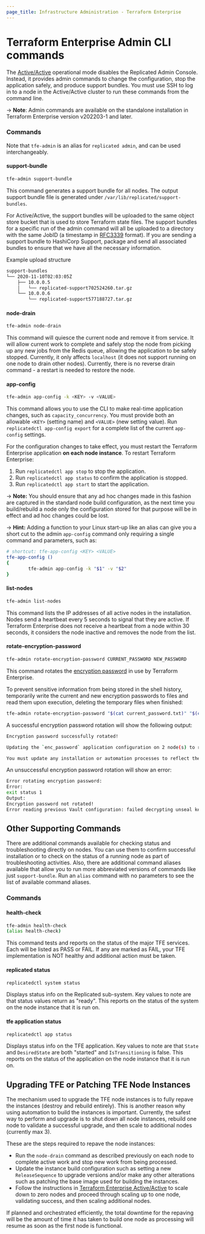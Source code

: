 ```yaml
---
page_title: Infrastructure Administration - Terraform Enterprise
---
```


# Terraform Enterprise Admin CLI commands

The [Active/Active](/enterprise/install/automated/active-active) operational mode disables the Replicated Admin Console. Instead, it provides admin commands to change the configuration, stop the application safely, and produce support bundles. You must use SSH to log in to a node in the Active/Active cluster to run these commands from the command line.

-> **Note**: Admin commands are available on the standalone installation in Terraform Enterprise version v202203-1 and later.

### Commands

Note that `tfe-admin` is an alias for `replicated admin`, and can be used interchangeably.

#### support-bundle

```bash
tfe-admin support-bundle
```

This command generates a support bundle for all nodes. The output support bundle file is generated under `/var/lib/replicated/support-bundles`. 

For Active/Active, the support bundles will be uploaded to the same object store bucket that is used to store Terraform state files. The support bundles for a specific run of the admin command will all be uploaded to a directory with the same JobID (a timestamp in [RFC3339](https://datatracker.ietf.org/doc/html/rfc3339) format). If you are sending a support bundle to HashiCorp Support, package and send all associated bundles to ensure that we have all the necessary information.

Example upload structure

```bash
support-bundles
└── 2020-11-10T02:03:05Z
    ├── 10.0.0.5
    │   └── replicated-support702524260.tar.gz
    └── 10.0.0.6
        └── replicated-support577188727.tar.gz
```

#### node-drain

```bash
tfe-admin node-drain
```

This command will quiesce the current node and remove it from service. It will allow current work to complete and safely stop the node from picking up any new jobs from the Redis queue, allowing the application to be safely stopped. Currently, it only affects `localhost` (it does not support running on one node to drain other nodes). Currently, there is no reverse drain command - a restart is needed to restore the node.

#### app-config

```bash
tfe-admin app-config -k <KEY> -v <VALUE>
```

This command allows you to use the CLI to make real-time application changes, such as `capacity_concurrency`. You must provide both an allowable `<KEY>` (setting name) and `<VALUE>` (new setting value). Run `replicatedctl app-config export` for a complete list of the current `app-config` settings.

For the configuration changes to take effect, you must restart the Terraform Enterprise application **on each node instance**. To restart Terraform Enterprise:

1. Run `replicatedctl app stop` to stop the application.
1. Run `replicatedctl app status` to confirm the application is stopped.
1. Run `replicatedctl app start` to start the application.

-> **Note:** You should ensure that any ad hoc changes made in this fashion are captured in the standard node build configuration, as the next time you build/rebuild a node only the configuration stored for that purpose will be in effect and ad hoc changes could be lost.

-> **Hint:** Adding a function to your Linux start-up like an alias can give you a short cut to the admin `app-config` command only requiring a single command and parameters, such as:

```bash
# shortcut: tfe-app-config <KEY> <VALUE>
tfe-app-config ()
{
        tfe-admin app-config -k "$1" -v "$2"
}
```

#### list-nodes

```bash
tfe-admin list-nodes
```

This command lists the IP addresses of all active nodes in the installation. Nodes send a heartbeat every 5 seconds to signal that they are active. If Terraform Enterprise does not receive a heartbeat from a node within 30 seconds, it considers the node inactive and removes the node from the list.

#### rotate-encryption-password

```bash
tfe-admin rotate-encryption-password CURRENT_PASSWORD NEW_PASSWORD
```

This command rotates the [encryption password](https://www.terraform.io/enterprise/install/automated/encryption-password) in use by Terraform Enterprise.

To prevent sensitive information from being stored in the shell history, temporarily write the current and new encryption passwords to files and read them upon execution, deleting the temporary files when finished:

```bash
tfe-admin rotate-encryption-password "$(cat current_password.txt)" "$(cat new_password.txt)"
```

A successful encryption password rotation will show the following output:

```bash
Encryption password successfully rotated!

Updating the `enc_password` application configuration on 2 node(s) to reflect the new encryption password.

You must update any installation or automation processes to reflect the new encryption password!
```

An unsuccessful encryption password rotation will show an error:

```bash
Error rotating encryption password:
Error:
exit status 1
Output:
Encryption password not rotated!
Error reading previous Vault configuration: failed decrypting unseal key: could not decrypt ciphertext: chacha20poly1305: message authentication failed
```

## Other Supporting Commands

There are additional commands available for checking status and troubleshooting directly on nodes. You can use them to confirm successful installation or to check on the status of a running node as part of troubleshooting activities.  Also, there are additional command aliases available that allow you to run more abbreviated versions of commands like just `support-bundle`. Run an `alias` command with no parameters to see the list of available command aliases.

### Commands

#### health-check

```bash
tfe-admin health-check
(alias health-check)
```

This command tests and reports on the status of the major TFE services. Each will be listed as PASS or FAIL. If any are marked as FAIL, your TFE implementation is NOT healthy and additional action must be taken.

#### replicated status

```bash
replicatedctl system status
```

Displays status info on the Replicated sub-system. Key values to note are that status values return as "ready". This reports on the status of the system on the node instance that it is run on.

#### tfe application status

```bash
replicatedctl app status
```

Displays status info on the TFE application. Key values to note are that `State` and `DesiredState` are both "started" and `IsTransitioning` is false. This reports on the status of the application on the node instance that it is run on.

## Upgrading TFE or Patching TFE Node Instances

The mechanism used to upgrade the TFE node instances is to fully repave the instances (destroy and rebuild entirely).
This is another reason why using automation to build the instances is important. Currently, the safest way to perform and upgrade is to shut down all node instances, rebuild one node to validate a successful upgrade, and then scale to additional nodes (currently max 3).

These are the steps required to repave the node instances:

* Run the `node-drain` command as described previously on each node to complete active work and stop new work from being processed.
* Update the instance build configuration such as setting a new `ReleaseSequence` to upgrade versions and/or make any other alterations such as patching the base image used for building the instances.
* Follow the instructions in [Terraform Enterprise Active/Active](/enterprise/install/automated/active-active#scale-down-to-zero-nodes) to scale down to zero nodes and proceed through scaling up to one node, validating success, and then scaling additional nodes.

If planned and orchestrated efficiently, the total downtime for the repaving will be the amount of time it has taken to build one node as processing will resume as soon as the first node is functional.
